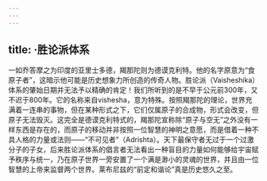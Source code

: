 ```yaml
---
---
---
```

title: ·胜论派体系
---




一如乔答摩之为印度的亚里士多德，羯那陀则为德谟克利特。他的名字原意为“食原子者”，这暗示他可能是历史想象力所创造的传奇人物。胜论派（Vaisheshika）体系的肇始日期并无法予以精确的肯定！我们所听到的是不早于公元前300年，又不迟于800年。它的名称来自vishesha，意为特殊。按照羯那陀的理论，世界充满着一连串的事物，但在某种形式之下，它们仅属原子的合成物，形式会改变，但原子无法毁灭。这完全是德谟克利特式的，羯那陀宣称除“原子与空无”之外没有一样东西是存在的，而原子的移动并非按照一位智慧的神明之意愿，而是借着一种不具人格的力量或法则——“不可见者”（Adrishta）。天下最保守者无过于一个过激分子的子女，后来胜论派体系的倡言者无法看出一种盲目的力量如何能够给宇宙赋予秩序与统一，乃在原子世界一旁安置了一个满是渺小的灵魂的世界，并且由一位智慧的上帝来监督两个世界。莱布尼兹的“前定和谐论”真是历史悠久之至。